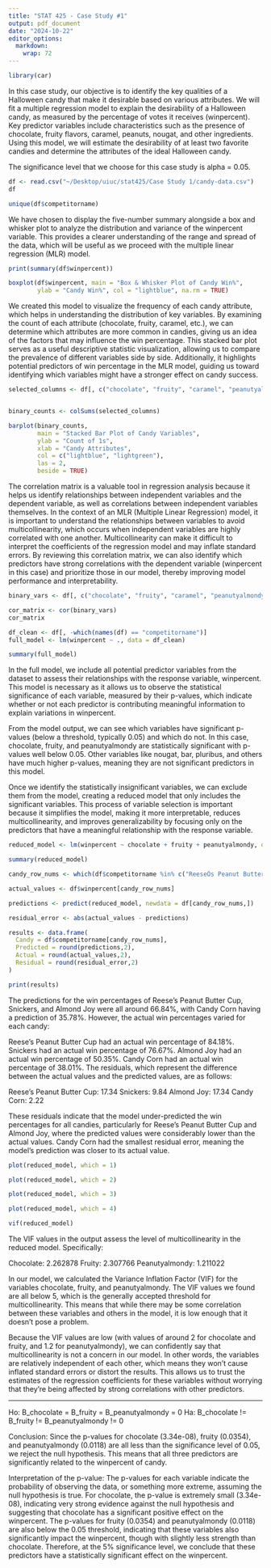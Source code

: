 ```yaml
---
title: "STAT 425 - Case Study #1"
output: pdf_document
date: "2024-10-22"
editor_options: 
  markdown: 
    wrap: 72
---
```


```r
library(car)
```

In this case study, our objective is to identify the key qualities of a
Halloween candy that make it desirable based on various attributes. We
will fit a multiple regression model to explain the desirability of a
Halloween candy, as measured by the percentage of votes it receives
(winpercent). Key predictor variables include characteristics such as
the presence of chocolate, fruity flavors, caramel, peanuts, nougat, and
other ingredients. Using this model, we will estimate the desirability
of at least two favorite candies and determine the attributes of the
ideal Halloween candy.

The significance level that we choose for this case study is alpha =
0.05.

```r
df <- read.csv("~/Desktop/uiuc/stat425/Case Study 1/candy-data.csv")
df
```

```r
unique(df$competitorname)
```

We have chosen to display the five-number summary alongside a box and
whisker plot to analyze the distribution and variance of the winpercent
variable. This provides a clearer understanding of the range and spread
of the data, which will be useful as we proceed with the multiple linear
regression (MLR) model.

```r
print(summary(df$winpercent))

boxplot(df$winpercent, main = "Box & Whisker Plot of Candy Win%", 
        ylab = "Candy Win%", col = "lightblue", na.rm = TRUE)
```

We created this model to visualize the frequency of each candy
attribute, which helps in understanding the distribution of key
variables. By examining the count of each attribute (chocolate, fruity,
caramel, etc.), we can determine which attributes are more common in
candies, giving us an idea of the factors that may influence the win
percentage. This stacked bar plot serves as a useful descriptive
statistic visualization, allowing us to compare the prevalence of
different variables side by side. Additionally, it highlights potential
predictors of win percentage in the MLR model, guiding us toward
identifying which variables might have a stronger effect on candy
success.

```r
selected_columns <- df[, c("chocolate", "fruity", "caramel", "peanutyalmondy", "nougat", "crispedricewafer", "hard", "bar", "pluribus")]


binary_counts <- colSums(selected_columns)

barplot(binary_counts, 
        main = "Stacked Bar Plot of Candy Variables", 
        ylab = "Count of 1s", 
        xlab = "Candy Attributes", 
        col = c("lightblue", "lightgreen"), 
        las = 2,
        beside = TRUE)

```

The correlation matrix is a valuable tool in regression analysis because
it helps us identify relationships between independent variables and the
dependent variable, as well as correlations between independent
variables themselves. In the context of an MLR (Multiple Linear
Regression) model, it is important to understand the relationships
between variables to avoid multicollinearity, which occurs when
independent variables are highly correlated with one another.
Multicollinearity can make it difficult to interpret the coefficients of
the regression model and may inflate standard errors. By reviewing this
correlation matrix, we can also identify which predictors have strong
correlations with the dependent variable (winpercent in this case) and
prioritize those in our model, thereby improving model performance and
interpretability.

```r
binary_vars <- df[, c("chocolate", "fruity", "caramel", "peanutyalmondy", "nougat", "crispedricewafer", "hard", "bar", "pluribus","sugarpercent","pricepercent","winpercent")]

cor_matrix <- cor(binary_vars)
cor_matrix

```

```r
df_clean <- df[, -which(names(df) == "competitorname")]
full_model <- lm(winpercent ~ ., data = df_clean)

summary(full_model)
```

In the full model, we include all potential predictor variables from the
dataset to assess their relationships with the response variable,
winpercent. This model is necessary as it allows us to observe the
statistical significance of each variable, measured by their p-values,
which indicate whether or not each predictor is contributing meaningful
information to explain variations in winpercent.

From the model output, we can see which variables have significant
p-values (below a threshold, typically 0.05) and which do not. In this
case, chocolate, fruity, and peanutyalmondy are statistically
significant with p-values well below 0.05. Other variables like nougat,
bar, pluribus, and others have much higher p-values, meaning they are
not significant predictors in this model.

Once we identify the statistically insignificant variables, we can
exclude them from the model, creating a reduced model that only includes
the significant variables. This process of variable selection is
important because it simplifies the model, making it more interpretable,
reduces multicollinearity, and improves generalizability by focusing
only on the predictors that have a meaningful relationship with the
response variable.

```r
reduced_model <- lm(winpercent ~ chocolate + fruity + peanutyalmondy, data = df_clean)

summary(reduced_model)
```

```r
candy_row_nums <- which(df$competitorname %in% c("ReeseÕs Peanut Butter cup", "Snickers", "Almond Joy", "Candy Corn"))

actual_values <- df$winpercent[candy_row_nums]

predictions <- predict(reduced_model, newdata = df[candy_row_nums,])

residual_error <- abs(actual_values - predictions)
```

```r
results <- data.frame(
  Candy = df$competitorname[candy_row_nums],
  Predicted = round(predictions,2),
  Actual = round(actual_values,2),
  Residual = round(residual_error,2)
)

print(results)
```

The predictions for the win percentages of Reese's Peanut Butter Cup,
Snickers, and Almond Joy were all around 66.84%, with Candy Corn having
a prediction of 35.78%. However, the actual win percentages varied for
each candy:

Reese's Peanut Butter Cup had an actual win percentage of 84.18%.
Snickers had an actual win percentage of 76.67%. Almond Joy had an
actual win percentage of 50.35%. Candy Corn had an actual win percentage
of 38.01%. The residuals, which represent the difference between the
actual values and the predicted values, are as follows:

Reese's Peanut Butter Cup: 17.34 Snickers: 9.84 Almond Joy: 17.34 Candy
Corn: 2.22

These residuals indicate that the model under-predicted the win
percentages for all candies, particularly for Reese's Peanut Butter Cup
and Almond Joy, where the predicted values were considerably lower than
the actual values. Candy Corn had the smallest residual error, meaning
the model's prediction was closer to its actual value.

```r
plot(reduced_model, which = 1)

plot(reduced_model, which = 2)

plot(reduced_model, which = 3)

plot(reduced_model, which = 4)

vif(reduced_model)
```

The VIF values in the output assess the level of multicollinearity in
the reduced model. Specifically:

Chocolate: 2.262878 Fruity: 2.307766 Peanutyalmondy: 1.211022

In our model, we calculated the Variance Inflation Factor (VIF) for the
variables chocolate, fruity, and peanutyalmondy. The VIF values we found
are all below 5, which is the generally accepted threshold for
multicollinearity. This means that while there may be some correlation
between these variables and others in the model, it is low enough that
it doesn’t pose a problem.

Because the VIF values are low (with values of around 2 for chocolate
and fruity, and 1.2 for peanutyalmondy), we can confidently say that
multicollinearity is not a concern in our model. In other words, the
variables are relatively independent of each other, which means they
won’t cause inflated standard errors or distort the results. This allows
us to trust the estimates of the regression coefficients for these
variables without worrying that they’re being affected by strong
correlations with other predictors.

------------------------------------------------------------------------

Ho: B_chocolate = B_fruity = B_peanutyalmondy = 0 Ha: B_chocolate !=
B_fruity != B_peanutyalmondy != 0

Conclusion: Since the p-values for chocolate (3.34e-08), fruity
(0.0354), and peanutyalmondy (0.0118) are all less than the significance
level of 0.05, we reject the null hypothesis. This means that all three
predictors are significantly related to the winpercent of candy.

Interpretation of the p-value: The p-values for each variable indicate
the probability of observing the data, or something more extreme,
assuming the null hypothesis is true. For chocolate, the p-value is
extremely small (3.34e-08), indicating very strong evidence against the
null hypothesis and suggesting that chocolate has a significant positive
effect on the winpercent. The p-values for fruity (0.0354) and
peanutyalmondy (0.0118) are also below the 0.05 threshold, indicating
that these variables also significantly impact the winpercent, though
with slightly less strength than chocolate. Therefore, at the 5%
significance level, we conclude that these predictors have a
statistically significant effect on the winpercent.
